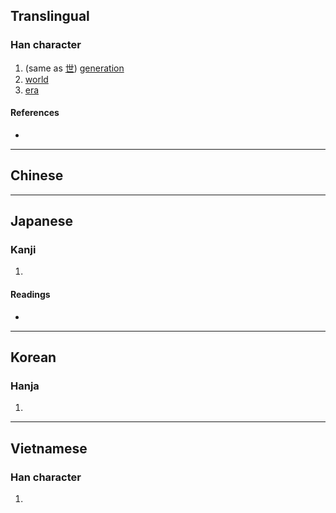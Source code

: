 {{character info/new}}
==Translingual==

===Han character===
{{Han char|rn=24|rad=十|as=04|sn=6|four=|canj=JT,XJT|ids=⿱十廿}}

# (same as [[世]]) [[generation]]
# [[world]]
# [[era]]

====References====
* {{Han ref|kx=0156.120|dkj=02714|dj=0355.110|hdz=10060.090|uh=534B|ud=21323}}

----

==Chinese==
{{zh-see|世|v}}

----

==Japanese==

===Kanji===
{{ja-kanji|grade=|rs=十04}}

# {{defn|lang=ja|sort=十04}}

====Readings====
* {{ja-readings|on=[[せい]] (sei)|kun=[[よ]] (yo)}}

----

==Korean==

===Hanja===
{{ko-hanja|hangeul=세|rv=se|mr=se}}

# {{defn|lang=ko|sort=十04}}

----

==Vietnamese==

===Han character===
{{vi-hantu|[[thế]]|rs=十04}}

# {{defn|lang=vi|sort=十04}}